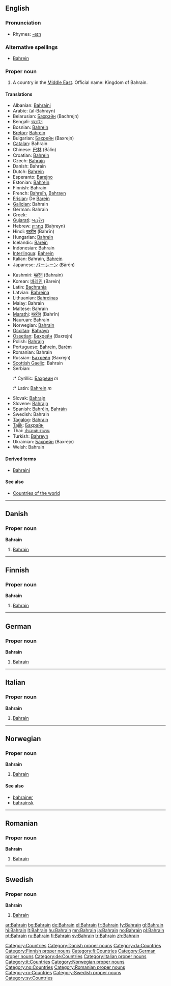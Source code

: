 {{wikipedia}}
==English==

===Pronunciation===
* Rhymes: [[Rhymes:English:-eɪn|-eɪn]]

===Alternative spellings===
* [[Bahrein]]

===Proper noun===
{{en-proper-noun}}

# A country in the [[Middle East]]. Official name: Kingdom of Bahrain.

====Translations====
{{trans-top|Country in the Middle East}}
* Albanian: [[Bahraini]]
* Arabic: {{Arab|[[البحرين]]}} (al-Baḥrayn)
* Belarusian: [[Бахрэйн]] (Bachrejn)
* Bengali: [[বাহরাইন]]
* Bosnian: [[Bahrein]] {{m}}
* [[Breton]]: [[Bahrein]]
* Bulgarian: [[Бахрейн]] (Baxrejn)
* [[Catalan]]: Bahrain
* Chinese: [[巴林]] (Bālín)
* Croatian: [[Bahrein]]
* Czech: [[Bahrajn]] {{m}}
* Danish: Bahrain
* Dutch: [[Bahrein]]
* Esperanto: [[Barejno]]
* Estonian: [[Bahrein]]
* Finnish: Bahrain
* French: [[Bahreïn]], [[Bahrayn]]
* [[Frisian]]: De [[Barein]]
* [[Galician]]: Bahrain
* German: Bahrain
* Greek: {{t|el|Μπαχρέιν|n|tr=Bachréin}}
* [[Gujarati]]: [[બહરૈન]]
* Hebrew: [[בחריין]] (Baḥreyn)
* Hindi: [[बहरीन]] (Bahrīn)
* Hungarian: [[Bahrein]]
* Icelandic: [[Barein]]
* Indonesian: Bahrain
* [[Interlingua]]: [[Bahrein]]
* Italian: Bahrain, [[Bahrein]] {{m}}
* Japanese: [[バーレーン]] (Bārēn)
{{trans-mid}}
* Kashmiri: [[बहरैन]] (Bahrain)
* Korean: [[바레인]] (Barein)
* Latin: [[Bachrania]]
* Latvian: [[Bahreina]]
* Lithuanian: [[Bahreinas]]
* Malay: Bahrain
* Maltese: Bahrain
* [[Marathi]]: [[बहरीन]] (Bahrīn)
* Nauruan: Bahrain
* Norwegian: [[#Norwegian|Bahrain]]
* [[Occitan]]: [[Bahrayn]]
* [[Ossetian]]: [[Бахрейн]] (Baxrejn)
* Polish: [[Bahrajn]]
* Portuguese: [[Bahrein]], [[Barém]]
* Romanian: Bahrain {{n}}
* Russian: [[Бахрейн]] (Baxrejn)
* [[Scottish Gaelic]]: Bahrain
* Serbian:
*:* Cyrillic: [[Бахреин]] ''m''
*:* Latin: [[Bahrein]] ''m''
* Slovak: [[Bahrajn]]
* Slovene: [[Bahrajn]]
* Spanish: [[Bahréin]], [[Bahráin]]
* Swedish: Bahrain
* [[Tagalog]]: [[Bahrain]]
* [[Tajik]]: [[Баҳрайн]]
* Thai: [[ประเทศบาห์เรน]]
* Turkish: [[Bahreyn]]
* Ukrainian: [[Бахрейн]] (Baxrejn)
* Welsh: Bahrain
{{trans-bottom}}

====Derived terms====
* [[Bahraini]]

====See also====
* [[Appendix:Countries of the world|Countries of the world]]

[[Category:Countries]]

----

==Danish==

===Proper noun===
'''Bahrain'''

# [[#English|Bahrain]]

[[Category:Danish proper nouns]]
[[Category:da:Countries]]

----

==Finnish==

===Proper noun===
'''Bahrain'''

# [[#English|Bahrain]]

[[Category:Finnish proper nouns]]
[[Category:fi:Countries]]

----

==German==

===Proper noun===
'''Bahrain'''

# [[#English|Bahrain]]

[[Category:German proper nouns]]
[[Category:de:Countries]]

----

==Italian==
{{wikipedia|lang=it}}

===Proper noun===
'''Bahrain''' {{m}}

# [[#English|Bahrain]]

[[Category:Italian proper nouns]]
[[Category:it:Countries]]

----

==Norwegian==

===Proper noun===
'''Bahrain'''

# [[#English|Bahrain]]

====See also====
* [[bahrainer]]
* [[bahrainsk]]

[[Category:Norwegian proper nouns]]
[[Category:no:Countries]]

----

==Romanian==

===Proper noun===
'''Bahrain'''

# [[#English|Bahrain]]

[[Category:Romanian proper nouns]]
[[Category:ro:Countries]]

----

==Swedish==

===Proper noun===
'''Bahrain'''

# [[#English|Bahrain]]

[[Category:Swedish proper nouns]]
[[Category:sv:Countries]]

[[ar:Bahrain]]
[[bg:Bahrain]]
[[de:Bahrain]]
[[el:Bahrain]]
[[fr:Bahrain]]
[[fy:Bahrain]]
[[gl:Bahrain]]
[[hi:Bahrain]]
[[lt:Bahrain]]
[[hu:Bahrain]]
[[mn:Bahrain]]
[[ja:Bahrain]]
[[no:Bahrain]]
[[pl:Bahrain]]
[[pt:Bahrain]]
[[ru:Bahrain]]
[[fi:Bahrain]]
[[sv:Bahrain]]
[[tr:Bahrain]]
[[zh:Bahrain]]